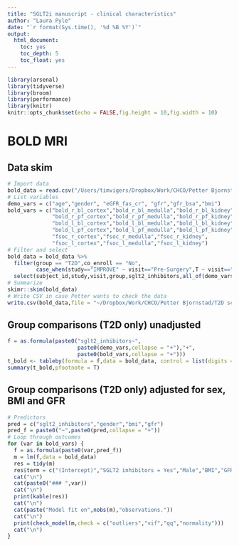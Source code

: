 ```yaml
---
title: "SGLT2i manuscript - clinical characteristics"
author: "Laura Pyle"
date: "`r format(Sys.time(), '%d %B %Y')`"
output:
  html_document:
    toc: yes
    toc_depth: 5
    toc_float: yes
---
```


```r
library(arsenal)
library(tidyverse)
library(broom)
library(performance)
library(knitr)
knitr::opts_chunk$set(echo = FALSE,fig.height = 10,fig.width = 10)
```

# BOLD MRI

## Data skim

```r
# Import data
bold_data = read.csv("/Users/timvigers/Dropbox/Work/CHCO/Petter Bjornstad/Data Harmonization/Data Clean/merged_dataset_2022-10-12.csv",stringsAsFactors = T,na.strings = "")
# List variables
demo_vars = c("age","gender", "eGFR_fas_cr", "gfr","gfr_bsa","bmi")
bold_vars = c("bold_r_bl_cortex","bold_r_bl_medulla","bold_r_bl_kidney",
              "bold_r_pf_cortex","bold_r_pf_medulla","bold_r_pf_kidney",
              "bold_l_bl_cortex","bold_l_bl_medulla","bold_l_bl_kidney",
              "bold_l_pf_cortex","bold_l_pf_medulla","bold_l_pf_kidney",
              "fsoc_r_cortex","fsoc_r_medulla","fsoc_r_kidney",
              "fsoc_l_cortex","fsoc_l_medulla","fsoc_l_kidney")
# Filter and select
bold_data = bold_data %>% 
  filter(group == "T2D",co_enroll == "No",
         case_when(study=="IMPROVE" ~ visit=="Pre-Surgery",T ~ visit=="Baseline")) %>%
  select(subject_id,study,visit,group,sglt2_inhibitors,all_of(demo_vars),all_of(bold_vars))
# Summarize
skimr::skim(bold_data)
# Write CSV in case Petter wants to check the data
write.csv(bold_data,file = "~/Dropbox/Work/CHCO/Petter Bjornstad/T2D scRNA SGLT2i/Data clean/bold_data.csv",row.names = F,na="")
```

## Group comparisons (T2D only) unadjusted

```r
f = as.formula(paste0("sglt2_inhibitors~",
                      paste0(demo_vars,collapse = "+"),"+",
                      paste0(bold_vars,collapse = "+")))
t_bold <- tableby(formula = f,data = bold_data, control = list(digits = 2))
summary(t_bold,pfootnote = T)
```

## Group comparisons (T2D only) adjusted for sex, BMI and GFR

```r
# Predictors
pred = c("sglt2_inhibitors","gender","bmi","gfr")
pred_f = paste0("~",paste0(pred,collapse = "+"))
# Loop through outcomes
for (var in bold_vars) {
  f = as.formula(paste0(var,pred_f))
  m = lm(f,data = bold_data)
  res = tidy(m)
  res$term = c("(Intercept)","SGLT2 inhibitors = Yes","Male","BMI","GFR")
  cat("\n")
  cat(paste0("### ",var))
  cat("\n")
  print(kable(res))
  cat("\n")
  cat(paste("Model fit on",nobs(m),"observations."))
  cat("\n")
  print(check_model(m,check = c("outliers","vif","qq","normality")))
  cat("\n")
}
```
